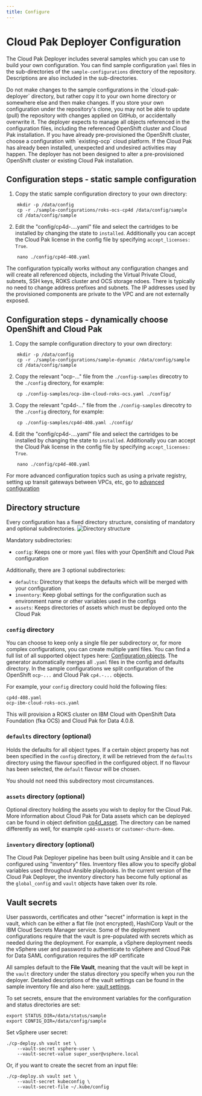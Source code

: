 ```yaml
---
title: Configure
---
```


# Cloud Pak Deployer Configuration

The Cloud Pak Deployer includes several samples which you can use to build your own configuration. You can find sample configuration `yaml` files in the sub-directories of the `sample-configurations` directory of the repository. Descriptions are also included in the sub-directories.

<InlineNotification kind="warning">
Do not make changes to the sample configurations in the `cloud-pak-deployer` directory, but rather copy it to your own home directory or somewhere else and then make changes. If you store your own configuration under the repository's clone, you may not be able to update (pull) the repository with changes applied on GitHub, or accidentally overwrite it.
</InlineNotification>

<InlineNotification kind="warning">
The deployer expects to manage all objects referenced in the configuration files, including the referenced OpenShift cluster and Cloud Pak installation. If you have already pre-provisioned the OpenShift cluster, choose a configuration with `existing-ocp` cloud platform. If the Cloud Pak has already been installed, unexpected and undesired activities may happen. The deployer has not been designed to alter a pre-provisioned OpenShift cluster or existing Cloud Pak installation.
</InlineNotification>

## Configuration steps - static sample configuration
1. Copy the static sample configuration directory to your own directory:
```
    mkdir -p /data/config
    cp -r ./sample-configurations/roks-ocs-cp4d /data/config/sample
    cd /data/config/sample
```
2. Edit the "config/cp4d-....yaml" file and select the cartridges to be installed by changing the state to `installed`. Additionally you can accept the Cloud Pak license in the config file by specifying `accept_licenses: True`.
```
    nano ./config/cp4d-408.yaml
```

The configuration typically works without any configuration changes and will create all referenced objects, including the Virtual Private Cloud, subnets, SSH keys, ROKS cluster and OCS storage ndoes. There is typically no need to change address prefixes and subnets. The IP addresses used by the provisioned components are private to the VPC and are not externally exposed.

## Configuration steps - dynamically choose OpenShift and Cloud Pak
1. Copy the sample configuration directory to your own directory:
```
    mkdir -p /data/config
    cp -r ./sample-configurations/sample-dynamic /data/config/sample
    cd /data/config/sample
```
2. Copy the relevant "ocp-..." file from the `./config-samples` direcotry to the `./config` directory, for example:
```
    cp ./config-samples/ocp-ibm-cloud-roks-ocs.yaml ./config/
```
3. Copy the relevant "cp4d-..." file from the `./config-samples` direcotry to the `./config` directory, for example:
```
    cp ./config-samples/cp4d-408.yaml ./config/
```
4. Edit the "config/cp4d-....yaml" file and select the cartridges to be installed by changing the state to `installed`. Additionally you can accept the Cloud Pak license in the config file by specifying `accept_licenses: True`.
```
    nano ./config/cp4d-408.yaml
```

For more advanced configuration topics such as using a private registry, setting up transit gateways between VPCs, etc, go to [advanced configuration](/advanced/advanced-configuration)

## Directory structure

Every configuration has a fixed directory structure, consisting of mandatory and optional subdirectories.
![Directory structure](./directory-structure.png)

Mandatory subdirectories:
* `config`: Keeps one or more `yaml` files with your OpenShift and Cloud Pak configuration

Additionally, there are 3 optional subdirectories:
* `defaults`: Directory that keeps the defaults which will be merged with your configuration
* `inventory`: Keep global settings for the configuration such as environment name or other variables used in the configs
* `assets`: Keeps directories of assets which must be deployed onto the Cloud Pak

### `config` directory
You can choose to keep only a single file per subdirectory or, for more complex configurations, you can create multiple yaml files. You can find a full list of all supported object types here: [Configuration objects](/cpd-design/objects/objects). The generator automatically merges all `.yaml` files in the config and defaults directory. In the sample configurations we split configuration of the OpenShift `ocp-...` and Cloud Pak `cp4.-...` objects.

For example, your `config` directory could hold the following files:
```
cp4d-408.yaml
ocp-ibm-cloud-roks-ocs.yaml
```

This will provision a ROKS cluster on IBM Cloud with OpenShift Data Foundation (fka OCS) and Cloud Pak for Data 4.0.8.

### `defaults` directory (optional)
Holds the defaults for all object types. If a certain object property has not been specified in the `config` directory, it will be retrieved from the `defaults` directory using the flavour specified in the configured object. If no flavour has been selected, the `default` flavour will be chosen.

You should not need this subdirectory most circumstances.

### `assets` directory (optional)
Optional directory holding the assets you wish to deploy for the Cloud Pak. More information about Cloud Pak for Data assets which can be deployed can be found in object definition [cp4d_asset](/cpd-design/objects/cloud-pak-assets). The directory can be named differently as well, for example `cp4d-assets` or `customer-churn-demo`.

### `inventory` directory (optional)
The Cloud Pak Deployer pipeline has been built using Ansible and it can be configured using "inventory" files. Inventory files allow you to specify global variables used throughout Ansible playbooks. In the current version of the Cloud Pak Deployer, the inventory directory has become fully optional as the `global_config` and `vault` objects have taken over its role.

## Vault secrets
User passwords, certificates and other "secret" information is kept in the vault, which can be either a flat file (not encrypted), HashiCorp Vault or the IBM Cloud Secrets Manager service. Some of the deployment configurations require that the vault is pre-populated with secrets which as needed during the deployment. For example, a vSphere deployment needs the vSphere user and password to authenticate to vSphere and Cloud Pak for Data SAML configuration requires the idP certificate

All samples default to the **File Vault**, meaning that the vault will be kept in the `vault` directory under the status directory you specify when you run the deployer. Detailed descriptions of the vault settings can be found in the sample inventory file and also here: [vault settings](/cpd-design/objects/vault).

To set secrets, ensure that the environment variables for the configuration and status directories are set:
```
export STATUS_DIR=/data/status/sample
export CONFIG_DIR=/data/config/sample
```

Set vSphere user secret:
```
./cp-deploy.sh vault set \
    --vault-secret vsphere-user \
    --vault-secret-value super_user@vsphere.local
```

Or, if you want to create the secret from an input file:
```
./cp-deploy.sh vault set \
    --vault-secret kubeconfig \
    --vault-secret-file ~/.kube/config
```    
